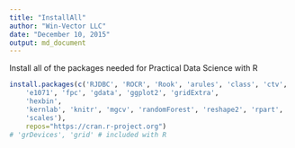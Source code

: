 ```yaml
---
title: "InstallAll"
author: "Win-Vector LLC"
date: "December 10, 2015"
output: md_document
---
```



Install all of the packages needed for Practical Data Science with R

```r
install.packages(c('RJDBC', 'ROCR', 'Rook', 'arules', 'class', 'ctv',
    'e1071', 'fpc', 'gdata', 'ggplot2', 'gridExtra',
    'hexbin',
    'kernlab', 'knitr', 'mgcv', 'randomForest', 'reshape2', 'rpart',
    'scales'),
    repos="https://cran.r-project.org")
# 'grDevices', 'grid' # included with R
```
